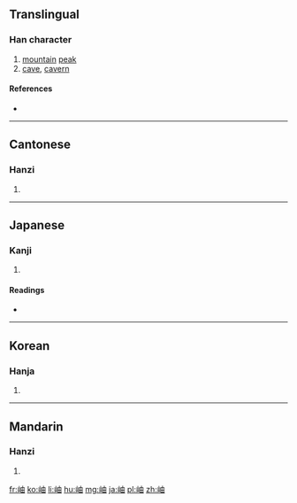 {{also|峀}}
==Translingual==

===Han character===
{{Han char|rn=46|rad=山|as=05|sn=8|four=25760|canj=ULW|ids=⿰山由}}

# [[mountain]] [[peak]]
# [[cave]], [[cavern]]

====References====
* {{Han ref|kx=0309.220|dkj=07991|dj=0609.180|hdz=10766.140|uh=5CAB|ud=23723|bh=A9A6|bd=43430}}

----

==Cantonese==

===Hanzi===
{{yue-hanzi|jyut=zau6|y=jau6}}

# {{defn|lang=yue|sort=山05}}

----

==Japanese==

===Kanji===
{{ja-kanji|grade=|rs=山05}}

# {{defn|lang=ja|sort=山05}}

====Readings====
* {{ja-readings|goon=[[じゅ]] (ju)|kanon=[[しゅう]] (shū)|on=[[ゆう]] (yū)|kun=[[くき]] (kuki), [[みね]] (mine)}}

----

==Korean==

===Hanja===
{{ko-hanja|hangeul=수|rv=su|mr=su}}

# {{defn|lang=ko|sort=山05}}

----

==Mandarin==

===Hanzi===
{{cmn-hanzi|pin=[[xiù]] ([[xiu4]])|wg=hsiu<sup>4</sup>}}

# {{defn|lang=cmn|sort=山05}}

[[fr:岫]]
[[ko:岫]]
[[li:岫]]
[[hu:岫]]
[[mg:岫]]
[[ja:岫]]
[[pl:岫]]
[[zh:岫]]